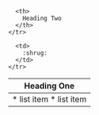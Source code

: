<Table align={["center","center"]}>
  <thead>
    <tr>
      <th>
        Heading One
      </th>

      <th>
        Heading Two
      </th>
    </tr>

  </thead>

  <tbody>
    <tr>
      <td>
        * list item
        * list item
      </td>

      <td>
        :shrug:
      </td>
    </tr>

  </tbody>
</Table>
